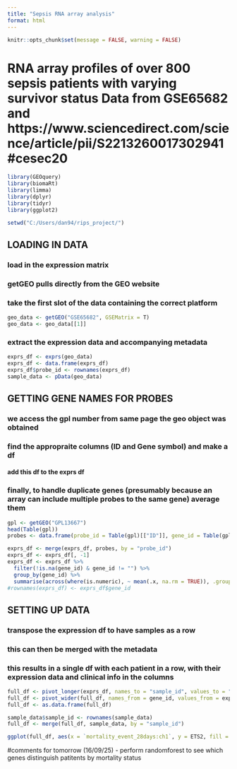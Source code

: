 ```yaml
---
title: "Sepsis RNA array analysis"
format: html
---
```


```r
knitr::opts_chunk$set(message = FALSE, warning = FALSE)
```

# RNA array profiles of over 800 sepsis patients with varying survivor status Data from GSE65682 and https://www.sciencedirect.com/science/article/pii/S2213260017302941#cesec20

```r
library(GEOquery)
library(biomaRt)
library(limma)
library(dplyr)
library(tidyr)
library(ggplot2)
```

```r
setwd("C:/Users/dan94/rips_project/")
```

## LOADING IN DATA
### load in the expression matrix
### getGEO pulls directly from the GEO website
### take the first slot of the data containing the correct platform

```r
geo_data <- getGEO("GSE65682", GSEMatrix = T)
geo_data <- geo_data[[1]]
```

### extract the expression data and accompanying metadata
```r
exprs_df <- exprs(geo_data)
exprs_df <- data.frame(exprs_df)
exprs_df$probe_id <- rownames(exprs_df)
sample_data <- pData(geo_data)
```

## GETTING GENE NAMES FOR PROBES
### we access the gpl number from same page the geo object was obtained
### find the appropraite columns (ID and Gene symbol) and make a df
#### add this df to the exprs df
### finally, to handle duplicate genes (presumably because an array can include multiple probes to the same gene) average them

```r
gpl <- getGEO("GPL13667")
head(Table(gpl))
probes <- data.frame(probe_id = Table(gpl)[["ID"]], gene_id = Table(gpl)[["Gene Symbol"]])

exprs_df <- merge(exprs_df, probes, by = "probe_id")
exprs_df <- exprs_df[, -1]
exprs_df <- exprs_df %>%
  filter(!is.na(gene_id) & gene_id != "") %>%
  group_by(gene_id) %>%
  summarise(across(where(is.numeric), ~ mean(.x, na.rm = TRUE)), .groups = "drop")
#rownames(exprs_df) <- exprs_df$gene_id
```


## SETTING UP DATA
### transpose the expression df to have samples as a row
### this can then be merged with the metadata
### this results in a single df with each patient in a row, with their expression data and clinical info in the columns
```r
full_df <- pivot_longer(exprs_df, names_to = "sample_id", values_to = "expression", cols = 2:803)
full_df <- pivot_wider(full_df, names_from = gene_id, values_from = expression)
full_df <- as.data.frame(full_df)

sample_data$sample_id <- rownames(sample_data)
full_df <- merge(full_df, sample_data, by = "sample_id")
```

```r
ggplot(full_df, aes(x = `mortality_event_28days:ch1`, y = ETS2, fill = `endotype_cohort:ch1`))+geom_boxplot(outlier.shape = NA)+theme_bw()
```


#comments for tomorrow (16/09/25) - perform randomforest to see which genes distinguish patitents by mortality status
